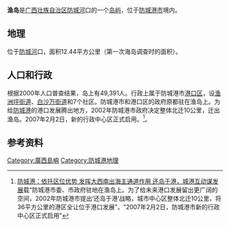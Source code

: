 {{coord|21.67362093270774|108.34708213806152|format=dms|display=title}}

'''渔岛'''是[[广西壮族自治区|广西壮族自治区]][[防城河|防城河]]口的一个[[岛屿|岛屿]]，位于[[防城港市|防城港市]]境内。

== 地理 ==
位于[[防城河|防城河]]口，面积12.44平方公里（第一次海岛调查时的面积）。

== 人口和行政 ==
根据2000年人口普查结果，岛上有49,391人。行政上属于防城港市[[港口区|港口区]]，设[[渔洲坪街道|渔洲坪街道]]、[[白沙万街道|白沙万街道]]和7个社区。防城港市和港口区的政府原都驻在渔岛上。为给[[防城港|防城港]]的港口发展腾出地方，2002年防城港市政府决定整体北迁10公里，迁出渔岛。2007年2月2日，新的行政中心区正式启用。<ref>[http://www.portcontainer.com/b_information/port/t20080609_19560.asp 防城港：依托区位优势 发挥大西南出海主通道作用 还岛于港，城港互动谋发展]{{dead link|date=2018年1月 |bot=InternetArchiveBot |fix-attempted=yes }}载“防城港市委、市政府驻地在渔岛上。为了给未来港口发展留出更广阔的空间，2002年防城港市提出‘还岛于港’战略，城市中心区整体北迁10公里，将36平方公里的港区全让位于港口发展”，“2007年2月2日，防城港市新的行政中心区正式启用”</ref>。

== 参考资料 ==
{{reflist}}
{{DEFAULTSORT:Yu漁}}
[[Category:廣西島嶼|Category:廣西島嶼]]
[[Category:防城港地理|Category:防城港地理]]